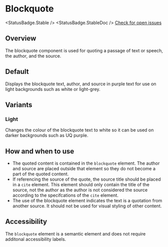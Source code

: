 
<Meta of={BlockquoteStories} />

# Blockquote

<StatusBadge.Stable /> <StatusBadge.StableDoc /> [Check for open
issues](https://github.com/uq-its-ss/design-system/issues)

## Overview

The blockquote component is used for quoting a passage of text or speech, the author, and the source.

## Default

Displays the blockquote text, author, and source in purple text for use on light backgrounds such as white or light-grey.

<Canvas of={BlockquoteStories.Blockquote} sourceState="none" />

<Source of={BlockquoteStories.Blockquote} />

## Variants

### Light

Changes the colour of the blockquote text to white so it can be used on darker backgrounds such as UQ purple.

<Canvas
  of={BlockquoteStories.Light}
  sourceState="none"
  className="sb-purple-background"
/>

<Source of={BlockquoteStories.Light} />

## How and when to use

- The quoted content is contained in the `blockquote` element. The author and source are placed outside that element so they do not become a part of the quoted content.
- If referencing the source of the quote, the source title should be placed in a `cite` element. This element should only contain the title of the source, not the author as the author is not considered the source according to the specifcations of the `cite` element.
- The use of the blockquote element indicates the text is a quotation from another source. It should not be used for visual styling of other content.

## Accessibility

The `blockquote` element is a semantic element and does not require additonal accessibility labels.
